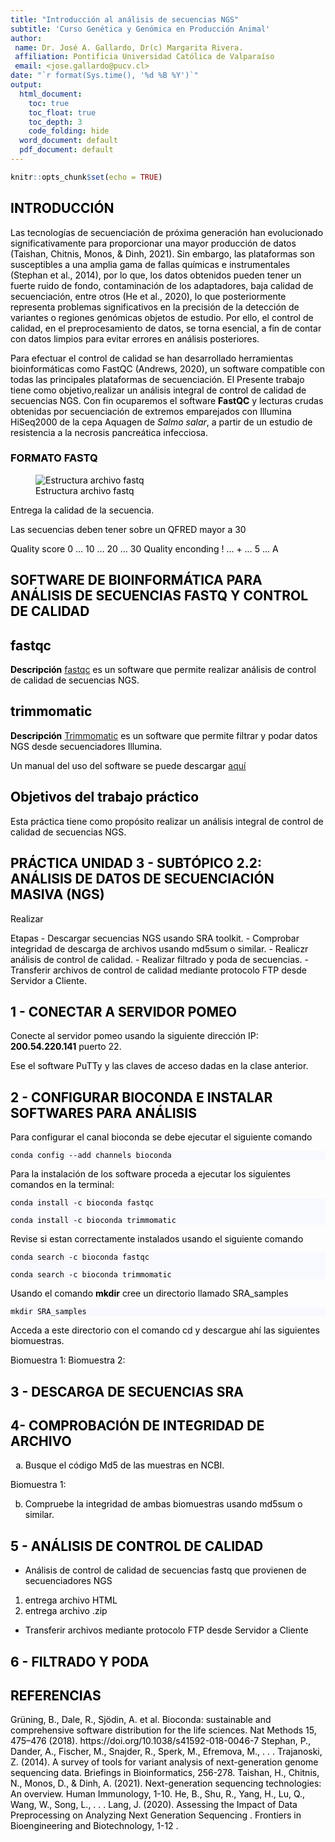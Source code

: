 ```yaml
---
title: "Introducción al análisis de secuencias NGS"
subtitle: 'Curso Genética y Genómica en Producción Animal'
author:
 name: Dr. José A. Gallardo, Dr(c) Margarita Rivera.
 affiliation: Pontificia Universidad Católica de Valparaíso
 email: <jose.gallardo@pucv.cl>
date: "`r format(Sys.time(), '%d %B %Y')`"
output:
  html_document:
    toc: true
    toc_float: true
    toc_depth: 3
    code_folding: hide
  word_document: default
  pdf_document: default
---
```


<style>
#TOC {
  color: black;
  font-familiy: Calibri;
  font-size: 14px;
  border-color: #708090; 
}
body {
   color: black;
   font-familiy: Calibri;
}

pre {
  color: black;
  background-color: #F8F8FF;
}
# header {
  color: #800000;
  font-familiy: Calibri;
  background-color: #F5F5F5;
  opacity: 0.8;
  font-size: 16px;
}
</style>

```r
knitr::opts_chunk$set(echo = TRUE)

```

## INTRODUCCIÓN

Las tecnologías de secuenciación de próxima generación han evolucionado significativamente para proporcionar una mayor producción de datos (Taishan, Chitnis, Monos, & Dinh, 2021). Sin embargo, las plataformas son susceptibles a una amplia gama de fallas químicas e instrumentales (Stephan et al., 2014), por lo que, los datos obtenidos pueden tener un fuerte ruido de fondo, contaminación de los adaptadores, baja calidad de secuenciación, entre otros (He et al., 2020), lo que posteriormente representa problemas significativos en la precisión de la detección de variantes o regiones genómicas objetos de estudio. Por ello, el control de calidad, en el preprocesamiento de datos, se torna esencial, a fin de contar con datos limpios para evitar errores en análisis posteriores.

Para efectuar el control de calidad se han desarrollado herramientas bioinformáticas como FastQC (Andrews, 2020), un software compatible con todas las principales plataformas de secuenciación. El Presente trabajo tiene como objetivo,realizar un análisis integral de control de calidad de secuencias NGS. Con fin ocuparemos el software **FastQC** y lecturas crudas obtenidas por secuenciación de extremos emparejados con Illumina HiSeq2000 de la cepa Aquagen de _Salmo salar_, a partir de un estudio de resistencia a la necrosis pancreática infecciosa.

### FORMATO FASTQ

![Estructura archivo fastq](https://user-images.githubusercontent.com/80792310/120213418-ca98e500-c1f8-11eb-853b-0d36019e87ac.png)

Entrega la calidad de la secuencia.

Las secuencias deben tener sobre un QFRED mayor a 30

Quality score     0 ... 10 ... 20 ... 30
Quality enconding ! ... +  ... 5  ... A



## SOFTWARE DE BIOINFORMÁTICA PARA ANÁLISIS DE SECUENCIAS FASTQ Y CONTROL DE CALIDAD

## **fastqc**

**Descripción**
[fastqc](http://www.bioinformatics.babraham.ac.uk/projects/fastqc/) es un software que permite realizar análisis de control de calidad de secuencias NGS.

## **trimmomatic**

**Descripción**
[Trimmomatic](http://www.usadellab.org/cms/?page=trimmomatic) es un software que permite filtrar y podar datos NGS desde secuenciadores Illumina. 

Un manual del uso del software se puede descargar [aquí](http://www.usadellab.org/cms/uploads/supplementary/Trimmomatic/TrimmomaticManual_V0.32.pdf)

## Objetivos del trabajo práctico

Esta práctica tiene como propósito realizar un análisis integral de control de calidad de secuencias NGS. 


## PRÁCTICA UNIDAD 3 - SUBTÓPICO 2.2: ANÁLISIS DE DATOS DE SECUENCIACIÓN MASIVA (NGS)
Realizar 

Etapas
- Descargar secuencias NGS usando SRA toolkit.
- Comprobar integridad de descarga de archivos usando md5sum o similar.
- Realiczr análisis de control de calidad.
- Realizar filtrado y poda de secuencias.
- Transferir archivos de control de calidad mediante protocolo FTP desde Servidor a Cliente.


## 1 - CONECTAR A SERVIDOR POMEO

Conecte al servidor pomeo usando la siguiente dirección IP: **200.54.220.141** puerto 22.

Ese el software PuTTy y las claves de acceso dadas en la clase anterior.

## 2 - CONFIGURAR BIOCONDA E INSTALAR SOFTWARES PARA ANÁLISIS

Para configurar el canal bioconda se debe ejecutar el siguiente comando

    conda config --add channels bioconda
    
Para la instalación de los software proceda a ejecutar los siguientes comandos en la terminal:

    conda install -c bioconda fastqc

    conda install -c bioconda trimmomatic

Revise si estan correctamente instalados usando el siguiente comando

    conda search -c bioconda fastqc
    
    conda search -c bioconda trimmomatic

Usando el comando **mkdir** cree un directorio llamado SRA_samples

    mkdir SRA_samples

Acceda a este directorio con el comando cd y descargue ahí las siguientes biomuestras.

Biomuestra 1:
Biomuestra 2:

## 3 - DESCARGA DE SECUENCIAS SRA


## 4- COMPROBACIÓN DE INTEGRIDAD DE ARCHIVO

a) Busque el código Md5 de las muestras en NCBI.

Biomuestra 1: 

b) Compruebe la integridad de ambas biomuestras usando md5sum o similar.


## 5 - ANÁLISIS DE CONTROL DE CALIDAD

- Análisis de control de calidad de secuencias fastq que provienen de secuenciadores NGS

1. entrega archivo HTML
2. entrega archivo .zip


- Transferir archivos mediante protocolo FTP desde Servidor a Cliente


## 6 - FILTRADO Y PODA


## REFERENCIAS

Grüning, B., Dale, R., Sjödin, A. et al. Bioconda: sustainable and comprehensive software distribution for the life sciences. Nat Methods 15, 475–476 (2018). https://doi.org/10.1038/s41592-018-0046-7 
Stephan, P., Dander, A., Fischer, M., Snajder, R., Sperk, M., Efremova, M., . . . Trajanoski, Z. (2014). A survey of tools for variant analysis of next-generation genome sequencing data. Briefings in Bioinformatics, 256-278.
Taishan, H., Chitnis, N., Monos, D., & Dinh, A. (2021). Next-generation sequencing technologies: An overview. Human Immunology, 1-10.
He, B., Shu, R., Yang, H., Lu, Q., Wang, W., Song, L., . . . Lang, J. (2020). Assessing the Impact of Data Preprocessing on Analyzing Next Generation Sequencing . Frontiers in Bioengineering and Biotechnology, 1-12 .

